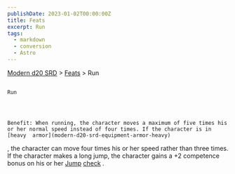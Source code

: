 ```yaml
---
publishDate: 2023-01-02T00:00:00Z
title: Feats
excerpt: Run
tags:
  - markdown
  - conversion
  - Astro
---
```


[Modern d20 SRD](/#modernD20) > [Feats](modern-d20-srd-feats-index) > Run

##

    Run




    Benefit: When running, the character moves a maximum of five times his or her normal speed instead of four times. If the character is in
    [heavy  armor](modern-d20-srd-equipment-armor-heavy)
, the character can move four times his or her speed rather than three times. If the character makes a long jump, the character gains a +2 competence bonus on his or her
[Jump](modern-d20-srd-skills-jump)
[check](modern-d20-srd-skills-skill-basics-php#skill-check-index)
.
